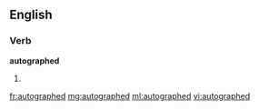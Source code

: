 ==English==

===Verb===
'''autographed'''

# {{past of|autograph}}

[[fr:autographed]]
[[mg:autographed]]
[[ml:autographed]]
[[vi:autographed]]